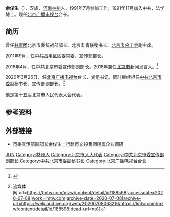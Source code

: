 '''余俊生'''（{{bd|1968年|8月|}}），汉族，[[河南|河南]][[林州|林州]]人，1991年7月参加工作，1991年11月加入中共，法学博士。现任[[北京广播电视台|北京广播电视台]]台长。
　　
== 简历 ==
曾任[[中國共產主義青年團|共青团]]北京市委统战部部长、北京市青联秘书长、[[北京市总工会|北京市总工会]]副主席。

2011年9月，任中共[[昌平区|昌平区]]区委常委、宣传部部长。

2016年4月，任中共北京市委宣传部副部长。2018年兼任[[北京市|北京市]]新闻发言人。<ref>{{Cite web|title=北京市新闻发言人余俊生|url=http://www.scio.gov.cn/xwfbh/jjxwfyr/tp/Document/1437279/1437279.htm|accessdate=|author=国新网|date=2018-06-04|format=|publisher=|language=|archive-date=2020-07-08|archive-url=https://web.archive.org/web/20200708014155/http://www.scio.gov.cn/xwfbh/jjxwfyr/tp/Document/1437279/1437279.htm|dead-url=no}}</ref>

2020年3月26日，任[[北京广播电视台|北京广播电视台]]台长、党组书记，同时继续担任[[中共北京市委|中共北京市委]]副秘书长、宣传部副部长。<ref>{{Cite web|title=余俊生任北京广播电视台台长 {{!}} 流媒体网|url=https://lmtw.com/mzw/content/detail/id/188598|accessdate=2020-07-08|work=lmtw.com|archive-date=2020-07-08|archive-url=https://web.archive.org/web/20200708063216/https://lmtw.com/mzw/content/detail/id/188598|dead-url=no}}</ref>

他是第十五届北京市人民代表大会代表。

== 参考资料 ==
{{reflist}}
 
== 外部链接 ==
*[http://www.bjwt.com/content/details58_492.html 市委宣传部副部长余俊生一行赴市文投集团所属企业调研] {{Wayback|url=http://www.bjwt.com/content/details58_492.html |date=20200711001037 }}
 
{{DEFAULTSORT:YU余}}

[[Category:余姓|JUN]]
[[Category:林州人|Category:林州人]]
[[Category:北京市人大代表|Category:北京市人大代表]]
[[Category:中共北京市委宣传部副部长|Category:中共北京市委宣传部副部长]]
[[Category:中共北京市委副秘书长|Category:中共北京市委副秘书长]]
[[Category:北京广播电视台台长|Category:北京广播电视台台长]]